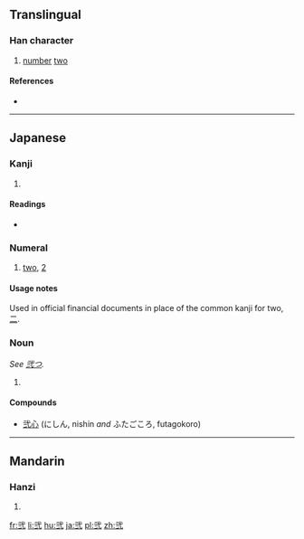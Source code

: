 ==Translingual==

===Han character===
{{Han char|rn=56|rad=弋|as=03|sn=6|four=|canj=一心一一 (MPMM)|ids=⿻⿹[[弋]][[二]][[一]]}}

# [[number]] [[two]]

====References====
* {{Han ref|kx=0355.061|hdz=10558.061|uh=5F10|ud=24336}}

----

==Japanese==

===Kanji===
{{ja-kanji|grade=c|rs=弋03}}

# {{defn|lang=ja|sort=弋03}}

====Readings====
* {{ja-readings|on=[[に]] (ni), [[じ]] (ji)|kun=[[ふたつ]] (futatsu)}}

===Numeral===
{{head|ja|numeral|hiragana|に|romaji|ni}}
# [[two]], [[2]]

====Usage notes====
Used in official financial documents in place of the common kanji for two, [[二]].

===Noun===
''See [[弐つ]].''

# {{defn|lang=ja|sort=弋03}}

====Compounds====
* [[弐心]] (にしん, nishin ''and'' ふたごころ, futagokoro)

----

==Mandarin==

===Hanzi===
{{cmn-hanzi|pin=[[èr]] ([[er4]])|wg=erh<sup>4</sup>}}

# {{defn|lang=cmn|sort=弋03}}

[[fr:弐]]
[[li:弐]]
[[hu:弐]]
[[ja:弐]]
[[pl:弐]]
[[zh:弐]]